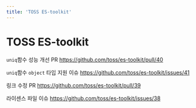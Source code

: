 ```yaml
---
title: 'TOSS ES-toolkit'
---
```


# TOSS ES-toolkit

`uniq`함수 성능 개선 PR
https://github.com/toss/es-toolkit/pull/40

`uniq`함수 `object` 타입 지원 이슈
https://github.com/toss/es-toolkit/issues/41

링크 수정 PR
https://github.com/toss/es-toolkit/pull/39

라이센스 파일 이슈
https://github.com/toss/es-toolkit/issues/38
